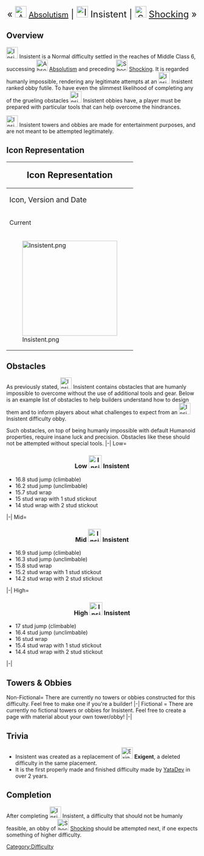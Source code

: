 {{DISPLAYTITLE:<span id="insistent">Insistent</span>}}
{{CSS|content=<nowiki>
#insistent {
    font-family: 'Comic Sans MS';
    font-weight: bold;
    text-shadow: 0 0 0.1em #59FF6BC0, 0 0.1em green, 0 0 0.3em #000
}
</nowiki>}}
{{Humanly Impossible}}<font size="5"></font><center><font size="5">« <small>[[File:Absolutism.png|30px]] [[Absolutism]]</small> | [[File:Insistent.png|30px]] <span id="insistent">Insistent</span> | [[File:Shocking.png|30px]] [[Shocking]] »</font></center>
{{NewDifficultyInfobox|image1=Insistent.png|class=Mid [[:Category:Class 6|Class 6]]|previous=* [[File:Absolutism.png|30px]] [[Absolutism]]|next=* [[File:Hi.png|30px]] [[Victor]]
* [[File:Shocking.png|30px]] [[Shocking]] (Sub Difficulty)|decal_id=* Current - [https://create.roblox.com/store/asset/124778018485672 124778018485672]|creator(s)=[[User:YataDev|YataDev]]|title1=<big><big><big><big><span id="insistent">Insistent</span></big></big></big></big>|type=Normal|rating=53}}
==Overview==
[[File:Insistent.png|30px]] <span id="insistent">Insistent</span> is a Normal difficulty settled in the reaches of Middle Class 6, successing [[File:Absolutism.png|30px]] [[Absolutism]] and preceding [[File:Shocking.png|30px]] [[Shocking]]. It is regarded humanly impossible, rendering any legitimate attempts at an [[File:Insistent.png|30px]] <span id="insistent">Insistent</span> ranked obby futile. To have even the slimmest likelihood of completing any of the grueling obstacles [[File:Insistent.png|30px]] <span id="insistent">Insistent</span> obbies have, a player must be prepared with particular tools that can help overcome the hindrances.

[[File:Insistent.png|30px]] <span id="insistent">Insistent</span> towers and obbies are made for entertainment purposes, and are not meant to be attempted legitimately.
==Icon Representation==
{|class="fandom-table mw-collapsible mw-collapsed" style="width: 100%; text-align: center"
!colspan="3"|<big><big>Icon Representation</big></big>
|-
!colspan="2"|<big>Icon, Version and Date</big>
!<big>Description</big>
|-
|Current
|January<br>5th, 2025
|rowspan="2" style="line-height: 1.6"|This icon was created by [[User:YataDev|YataDev]], and consists of a mint-green phi symbol from the Greek alphabet, placed on a black-to-green gradient background. The icon has an overlayed green outline as well, and a semi-transparent four-pointed star of a similar color to the icon's outline in each corner.
|-
|colspan="2" style="padding: 2px"|[[File:Insistent.png|250px]]
|}
== Obstacles ==
As previously stated, [[File:Insistent.png|30px]] <span id="insistent">Insistent</span> contains obstacles that are humanly impossible to overcome without the use of additional tools and gear. Below is an example list of obstacles to help builders understand how to design them and to inform players about what challenges to expect from an [[File:Insistent.png|30px]] <span id="insistent">Insistent</span> difficulty obby.

Such obstacles, on top of being humanly impossible with default Humanoid properties, require insane luck and precision. Obstacles like these should not be attempted without special tools.
<tabber>
|-|
Low=
<h3 style="text-align: center">Low [[File:Insistent.png|34px]] <span id="insistent">Insistent</span></h3>
* 16.8 stud jump (climbable)
* 16.2 stud jump (unclimbable)
* 15.7 stud wrap
* 15 stud wrap with 1 stud stickout
* 14 stud wrap with 2 stud stickout
|-|
Mid=
<h3 style="text-align: center">Mid [[File:Insistent.png|34px]] <span id="insistent">Insistent</span></h3>
* 16.9 stud jump (climbable)
* 16.3 stud jump (unclimbable)
* 15.8 stud wrap
* 15.2 stud wrap with 1 stud stickout
* 14.2 stud wrap with 2 stud stickout
|-|
High=
<h3 style="text-align: center">High [[File:Insistent.png|34px]] <span id="insistent">Insistent</span></h3>
* 17 stud jump (climbable)
* 16.4 stud jump (unclimbable)
* 16 stud wrap
* 15.4 stud wrap with 1 stud stickout
* 14.4 stud wrap with 2 stud stickout
|-|
</tabber>
==Towers & Obbies==
<tabber>
Non-Fictional=
There are currently no towers or obbies constructed for this difficulty. Feel free to make one if you're a builder!
|-|
Fictional =  
There are currently no fictional towers or obbies for Insistent. Feel free to create a page with material about your own tower/obby!
|-|
</tabber>
==Trivia==
*<span id="insistent">Insistent</span> was created as a replacement of [[File:Exigent.png|30px]] '''Exigent''', a deleted difficulty in the same placement.
*It is the first properly made and finished difficulty made by [[User:YataDev|YataDev]] in over 2 years.
== Completion ==
After completing [[File:Insistent.png|30px]] <span id="insistent">Insistent</span>, a difficulty that should not be humanly feasible, an obby of [[File:Shocking.png|30px]] [[Shocking]] should be attempted next, if one expects something of higher difficulty.
[[Category:Difficulty]]
